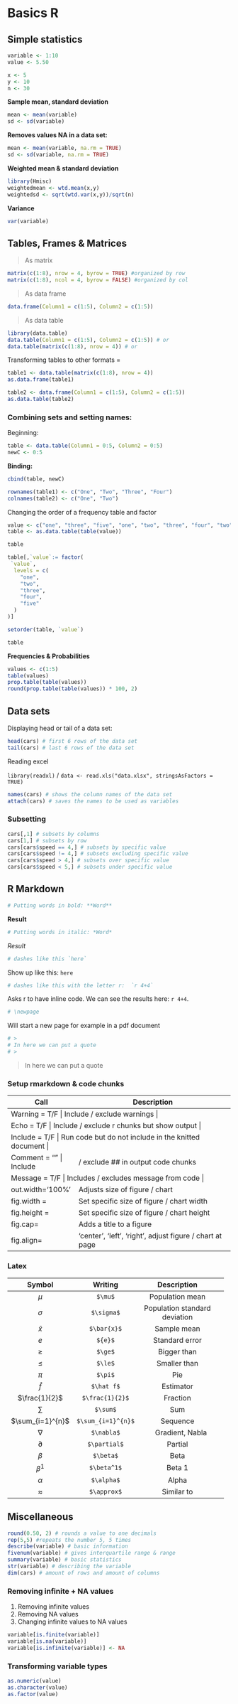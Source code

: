 # Basics R

## Simple statistics

```r
variable <- 1:10
value <- 5.50
```

```r
x <- 5
y <- 10
n <- 30
```

**Sample mean, standard deviation**

```r
mean <- mean(variable)
sd <- sd(variable)
```

**Removes values NA in a data set:**

```r
mean <- mean(variable, na.rm = TRUE)
sd <- sd(variable, na.rm = TRUE)
```

**Weighted mean & standard deviation**

```r
library(Hmisc)
weightedmean <- wtd.mean(x,y)
weightedsd <- sqrt(wtd.var(x,y))/sqrt(n)
```

**Variance**

```r
var(variable)
```

## Tables, Frames & Matrices

>
As matrix
>

```r
matrix(c(1:8), nrow = 4, byrow = TRUE) #organized by row
matrix(c(1:8), ncol = 4, byrow = FALSE) #organized by col
```

>
As data frame
>

```r
data.frame(Column1 = c(1:5), Column2 = c(1:5))
```

>
As data table
>

```r
library(data.table)
data.table(Column1 = c(1:5), Column2 = c(1:5)) # or
data.table(matrix(c(1:8), nrow = 4)) # or
```

Transforming tables to other formats =

```r
table1 <- data.table(matrix(c(1:8), nrow = 4))
as.data.frame(table1)

table2 <- data.frame(Column1 = c(1:5), Column2 = c(1:5))
as.data.table(table2)
```

### Combining sets and setting names:

Beginning:

```r
table <- data.table(Column1 = 0:5, Column2 = 0:5)
newC <- 0:5
```

**Binding:**

```r
cbind(table, newC)
```

```r
rownames(table1) <- c("One", "Two", "Three", "Four")
colnames(table2) <- c("One", "Two")
```

Changing the order of a frequency table and factor

```r
value <- c("one", "three", "five", "one", "two", "three", "four", "two", "three")
table <- as.data.table(table(value))

table

table[,`value`:= factor(
 `value`, 
  levels = c(
    "one",
    "two",
    "three",
    "four",
    "five"
  )
)]

setorder(table, `value`)

table
```

**Frequencies & Probabilities**

```r
values <- c(1:5)
table(values)
prop.table(table(values))
round(prop.table(table(values)) * 100, 2)
```

## Data sets

Displaying head or tail of a data set:

```r
head(cars) # first 6 rows of the data set
tail(cars) # last 6 rows of the data set
```

Reading excel

`library(readxl)`  /
`data <- read.xls("data.xlsx", stringsAsFactors = TRUE)`

```r
names(cars) # shows the column names of the data set
attach(cars) # saves the names to be used as variables
```

### Subsetting

```r
cars[,1] # subsets by columns
cars[1,] # subsets by row
cars[cars$speed == 4,] # subsets by specific value 
cars[cars$speed != 4,] # subsets excluding specific value 
cars[cars$speed > 4,] # subsets over specific value 
cars[cars$speed < 5,] # subsets under specific value 
```

## R Markdown

```r
# Putting words in bold: **Word**
```

**Result**

```r
# Putting words in italic: *Word*
```

*Result*

```r
# dashes like this `here`
```

Show up like this: `here`

```r
# dashes like this with the letter r:  `r 4+4`
```

Asks r to have inline code. We can see the results here: `r 4+4`.

```r
# \newpage
```

Will start a new page for example in a pdf document

```r
# > 
# In here we can put a quote 
# >
```

> In here we can put a quote

### Setup rmarkdown & code chunks

+-------------------------+----------------------------------------------------------+
| Call                    | Description                                              |
+=========================+==========================================================+
| Warning = T/F    | Include / exclude warnings                               |
+-------------------------+----------------------------------------------------------+
| Echo = T/F       | Include / exclude r chunks but show output               |
+-------------------------+----------------------------------------------------------+
| Include = T/F   | Run code but do not include in the knitted document      |
+-------------------------+----------------------------------------------------------+
| Comment = "" \| Include | / exclude \#\# in output code chunks                     |
+-------------------------+----------------------------------------------------------+
| Message = T/F    | Includes / excludes message from code                    |
+-------------------------+----------------------------------------------------------+
| out.width='100%'        | Adjusts size of figure / chart                           |
+-------------------------+----------------------------------------------------------+
| fig.width =             | Set specific size of figure / chart width                |
+-------------------------+----------------------------------------------------------+
| fig.height =            | Set specific size of figure / chart height               |
+-------------------------+----------------------------------------------------------+
| fig.cap=                | Adds a title to a figure                                 |
+-------------------------+----------------------------------------------------------+
| fig.align=              | 'center', 'left', 'right', adjust figure / chart at page |
+-------------------------+----------------------------------------------------------+

### Latex

+--------------------+--------------------+-------------------------------+
| Symbol             | Writing            | Description                   |
+:==================:+:==================:+:=============================:+
| $\mu$              | `$\mu$`            | Population mean               |
+--------------------+--------------------+-------------------------------+
| $\sigma$           | `$\sigma$`         | Population standard deviation |
+--------------------+--------------------+-------------------------------+
| $\bar{x}$          | `$\bar{x}$`        | Sample mean                   |
+--------------------+--------------------+-------------------------------+
| ${e}$              | `${e}$`            | Standard error                |
+--------------------+--------------------+-------------------------------+
| $\ge$              | `$\ge$`            | Bigger than                   |
+--------------------+--------------------+-------------------------------+
| $\le$              | `$\le$`            | Smaller than                  |
+--------------------+--------------------+-------------------------------+
| $\pi$              | `$\pi$`            | Pie                           |
+--------------------+--------------------+-------------------------------+
| $\hat f$           | `$\hat f$`         | Estimator                     |
+--------------------+--------------------+-------------------------------+
| $\frac{1}{2}$      | `$\frac{1}{2}$`    | Fraction                      |
+--------------------+--------------------+-------------------------------+
| $\sum$             | `$\sum$`           | Sum                           |
+--------------------+--------------------+-------------------------------+
| $\sum_{i=1}^{n}$   | `$\sum_{i=1}^{n}$` | Sequence                      |
+--------------------+--------------------+-------------------------------+
| $\nabla$           | `$\nabla$`         | Gradient, Nabla                |
+--------------------+--------------------+-------------------------------+
| $\partial$         | `$\partial$`       | Partial                       |
+--------------------+--------------------+-------------------------------+
| $\beta$            | `$\beta$`          | Beta                          |
+--------------------+--------------------+-------------------------------+
| $\beta^1$          | `$\beta^1$`        | Beta 1                        |
+--------------------+--------------------+-------------------------------+
| $\alpha$           | `$\alpha$`         | Alpha                         |
+--------------------+--------------------+-------------------------------+
| $\approx$          | `$\approx$`        | Similar to                    |
+--------------------+--------------------+-------------------------------+


## Miscellaneous

```r
round(0.50, 2) # rounds a value to one decimals
rep(5,5) #repeats the number 5, 5 times
describe(variable) # basic information
fivenum(variable) # gives interquartile range & range
summary(variable) # basic statistics
str(variable) # describing the variable
dim(cars) # amount of rows and amount of columns
```

### Removing infinite + NA values

1.  Removing infinite values
2.  Removing NA values
3.  Changing infinite values to NA values

```r
variable[is.finite(variable)]
variable[is.na(variable)]
variable[is.infinite(variable)] <- NA
```

### Transforming variable types

```r
as.numeric(value)
as.character(value)
as.factor(value)
```
